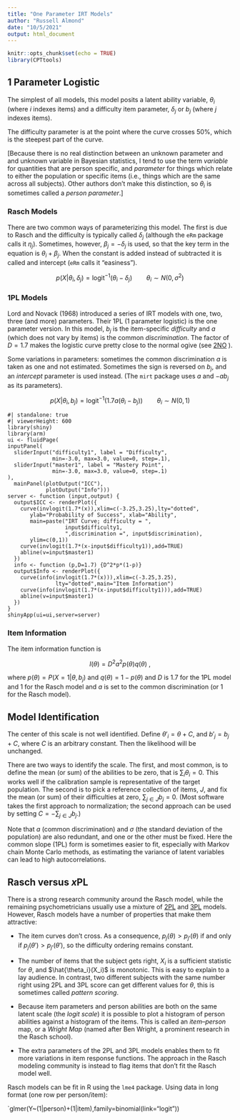 ```yaml
---
title: "One Parameter IRT Models"
author: "Russell Almond"
date: "10/5/2021"
output: html_document
---
```


```r
knitr::opts_chunk$set(echo = TRUE)
library(CPTtools)
```

## 1 Parameter Logistic

The simplest of all models, this model posits a latent ability
variable, $\theta_i$ (where $i$ indexes items) and a difficulty item
parameter, $\delta_j$ or $b_j$ (where $j$ indexes items).

The difficulty parameter is at the point where the curve crosses 50\%,
which is the steepest part of the curve.

[Because there is no real distinction between an unknown parameter and
and unknown variable in Bayesian statistics, I tend to use the term
_variable_ for quantities that are person specific, and _parameter_
for things which relate to either the population or specific items
(i.e., things which are the same across all subjects).  Other authors
don't make this distinction, so $\theta_i$ is sometimes called a
_person parameter_.]

### Rasch Models

There are two common ways of parameterizing this model.  The first is
due to Rasch and the difficulty is typically called $\delta_j$
(although the `eRm` package calls it $\eta_j$).  Sometimes, however,
$\beta_j=-\delta_j$ is used, so that the key term in the equation is
$\theta_i+\beta_j$.  When the constant is added instead of subtracted
it is called and intercept (`eRm` calls it "easiness"). 


$$ p(X|\theta_i,\delta_j) = \text{logit}^{-1} \left ( \theta_i - \delta_j \right ) \qquad \theta_i \sim N(0,\sigma^2) $$


### 1PL Models

Lord and Novack (1968) introduced a series of IRT models with one,
two, three (and more) parameters.  Their 1PL (1 parameter logistic) is
the one parameter version.  In this model, $b_j$ is the item-specific
_difficulty_ and $a$ (which does not vary by items) is the common
_discrimination_.  The factor of $D=1.7$ makes the logistic curve
pretty close to the normal ogive (see [2NO](2PL.qmd) ).  

Some variations in parameters:  sometimes the common discrimination
$a$ is taken as one and not estimated.  Sometimes the sign is reversed
on $b_j$, and an _intercept_ parameter is used instead.  (The `mirt`
package uses $a$ and $-ab_j$ as its parameters).  


$$ p(X|\theta_i,b_j) = \text{logit}^{-1} \left ( 1.7 a(\theta_i - b_j) \right ) \qquad \theta_i \sim N(0,1) $$


```shinylive-r
#| standalone: true
#| viewerHeight: 600
library(shiny)
library(arm)
ui <- fluidPage(
inputPanel(
  sliderInput("difficulty1", label = "Difficulty",
              min=-3.0, max=3.0, value=0, step=.1),
  sliderInput("master1", label = "Mastery Point",
              min=-3.0, max=3.0, value=0, step=.1)  
),
  mainPanel(plotOutput("ICC"),
            plotOutput("Info")))
server <- function (input,output) {
  output$ICC <- renderPlot({
    curve(invlogit(1.7*(x)),xlim=c(-3.25,3.25),lty="dotted",
       ylab="Probability of Success", xlab="Ability",
       main=paste("IRT Curve; difficulty = ",
                  input$difficulty1,
                  ",discrimination =", input$discrimination),
       ylim=c(0,1))
    curve(invlogit(1.7*(x-input$difficulty1)),add=TRUE)
    abline(v=input$master1)
  })
  info <- function (p,D=1.7) {D^2*p*(1-p)}
  output$Info <- renderPlot({
    curve(info(invlogit(1.7*(x))),xlim=c(-3.25,3.25),
               lty="dotted",main="Item Information")
    curve(info(invlogit(1.7*(x-input$difficulty1))),add=TRUE)
    abline(v=input$master1)
  })
}
shinyApp(ui=ui,server=server)
```

### Item Information

The item information function is 

$$I(\theta) = D^2 a^2 p(\theta)q(\theta)\ , $$

where $p(\theta)=P(X=1|\theta,b_j)$ and $q(\theta)=1-p(\theta)$ and
$D$ is 1.7 for the 1PL model and 1 for the Rasch model and $a$ is set
to the common discrimination (or 1 for the Rasch model).

## Model Identification

The center of this scale is not well identified.  Define $\theta'_i =
\theta + C$, and $b'_j=b_j+C$, where $C$ is an arbitrary constant.
Then the likelihood will be unchanged.

There are two ways to identify the scale.  The first, and most common,
is to define the mean (or sum) of the abilities to be zero, that is
$\sum_i \theta_i=0$.  This works well if the calibration sample is
representative of the target population.  The second is to pick a
reference collection of items, $J$, and fix the mean (or sum) of their
difficulties at zero, $\sum_{j \in J} b_j=0$.  (Most software takes
the first approach to normalization; the second approach can be used
by setting $C=-\sum_{j \in J} b_j$.)

Note that $a$ (common discrimination) and $\sigma$ (the standard
deviation of the population) are also redundant, and one or the other
must be fixed.  Here the common slope (1PL) form is sometimes easier
to fit, especially with Markov chain Monte Carlo methods, as
estimating the variance of latent variables can lead to high
autocorrelations. 

## Rasch versus $x$PL

There is a strong research community around the Rasch model, while the
remaining psychometricians usually use a mixture of [2PL](2PL.qmd) and
[3PL](3PL.qmd) models.  However, Rasch models have a number of
properties that make them attractive:

* The item curves don't cross.  As a consequence, $p_j(\theta) >
  p_{j'}(\theta)$ if and only if $p_j(\theta') >  p_{j'}(\theta')$, so
  the difficulty ordering remains constant.
  
* The number of items that the subject gets right, $X_i$ is a
  sufficient statistic for $\theta$, and $\hat{\theta_i}(X_i)$ is
  monotonic.  This is easy to explain to a lay audience.  In contrast,
  two different subjects with the same number right using 2PL and 3PL
  score can get different values for $\theta$, this is sometimes
  called _pattern scoring_.
  
* Because item parameters and person abilities are both on the same
  latent scale (the _logit scale_) it is possible to plot a histogram
  of person abilities against a histogram of the items.  This is
  called an _item--person_ map, or a _Wright Map_ (named after Ben
  Wright, a prominent research in the Rasch school).  
  
* The extra parameters of the 2PL and 3PL models enables them to fit
  more variations in item response functions.  The approach in the
  Rasch modeling community is instead to flag items that don't fit the
  Rasch model well.
  
  
Rasch models can be fit in R using the `lme4` package.
Using data in long format (one row per person/item):

`glmer(Y~(1|person)+(1|item),family=binomial(link="logit"))
